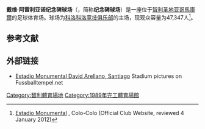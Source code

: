 {{Expand language|1=en|time=2020-07-15T13:04:56+00:00}}
{{NoteTA
|G1=足球
}}
{{Infobox venue
| stadium_name      = 纪念碑球场
| image             = Sector Cordillera.jpg
| image_size        = 280px
| fullname          = 戴维·阿雷利亚诺纪念碑球场<ref>{{cite web|url=http://www.colocolo.cl/estadio-monumental/monumental/mapa-del-estadio/|title=Mapa del estadio|author=|date=|website=colocolo.cl|accessdate=2018-04-17|archive-date=2018-10-10|archive-url=https://web.archive.org/web/20181010071630/http://www.colocolo.cl/estadio-monumental/monumental/mapa-del-estadio/|dead-url=no}}</ref>
| location = [[智利|智利]][[圣地亚哥省|圣地亚哥]][[馬庫爾|馬庫爾]]
| coordinates       = {{coord|33|30|23.8|S|70|36|21.4|W|display=inline,title}}
| broke_ground      = 
| built             = 1956年
| opened            = 1975年 / 1989年
| renovated         = 
| expanded          = 
| closed            = 
| demolished        = 
| owner             = [[科洛科洛竞技俱乐部|科洛科洛竞技俱乐部]]
| operator          = [[科洛科洛竞技俱乐部|科洛科洛竞技俱乐部]]
| surface           = 
| construction_cost = 
| architect         = {{tsl|en|Mario Recordón|马里奥·里顿|马里奥·里顿}}
| structural engineer = 
| services engineer = 
| general_contractor= 
| project_manager   = 
| main_contractors  = 
| tenants           = [[科洛科洛竞技俱乐部|科洛科洛竞技俱乐部]]（1975年-1976年）（1989年至今）
| seating_capacity  = 47,347<ref name="conmebol">{{cite web|url=http://www.conmebol.com/es/copa-america-2015|title=Copa América 2015|work=conmebol.com|access-date=2020-07-15|archive-date=2015-05-19|archive-url=https://web.archive.org/web/20150519035630/http://www.conmebol.com/es/copa-america-2015|dead-url=no}}</ref>
| dimensions        = 105 x 72 m
}}
'''戴维·阿雷利亚诺纪念碑球场'''（{{lang-es|Estadio Monumental David Arellano}}，简称'''纪念碑球场'''）是一座位于[[智利|智利]][[圣地亚哥省|圣地亚哥]][[馬庫爾|馬庫爾]]的足球体育场。球场为[[科洛科洛竞技俱乐部|科洛科洛竞技俱乐部]]的主场，现观众容量为47,347人<ref>[http://www.colocolo.cl/2009/06/estadio-monumental/ Estadio Monumental] {{webarchive|url=https://web.archive.org/web/20120107011910/http://www.colocolo.cl/2009/06/estadio-monumental/ |date=2012-01-07 }}, Colo-Colo (Official Club Website, reviewed 4 January 2012)</ref>。

==参考文献==
{{reflist}}

==外部链接==
*[https://web.archive.org/web/20070707002715/http://www.fussballtempel.net/conmebol/CHL/David_Arellano.html Estadio Monumental David Arellano, Santiago] Stadium pictures on Fussballtempel.net

[[Category:智利體育場地|Category:智利體育場地]]
[[Category:1989年完工體育場館|Category:1989年完工體育場館]]
{{Gymnasium-stub}}